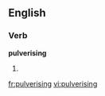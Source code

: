 
==English==

===Verb===
'''pulverising'''

# {{present participle of|[[pulverise]]}}

[[fr:pulverising]]
[[vi:pulverising]]